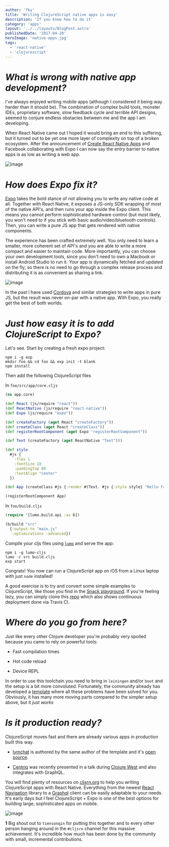 ```yaml
---
author: 'fky'
title: 'Writing ClojureScript native apps is easy'
description: 'If you know how to do it'
category: 'apps'
layout: '../../layouts/BlogPost.astro'
publishedDate: '2017-04-20'
heroImage: 'native-apps.jpg'
tags:
  - 'react-native'
  - 'clojurescript'
---
```



# _What is wrong with native app development?_

I've always enjoyed writing mobile apps (although I considered it being
way harder than it should be). The combination of complex build tools,
monster IDEs, proprietary software, slow feedback cycle and terrible API
designs, seemed to conjure endless obstacles between me and the app I am
developing.

When React Native came out I hoped it would bring an end to this
suffering, but it turned out to be yet one more layer of complexity on
top of a broken ecosystem. After the announcement of [Create React
Native
Apps](https://facebook.github.io/react-native/blog/2017/03/13/introducing-create-react-native-app.html)
and Facebook collaborating with Expo I can now say the entry barrier to
native apps is as low as writing a web app.


<Image alt='image' src={rn} />

# _How does Expo fix it?_

[Expo](https://docs.expo.io/) takes the bold stance of not allowing you
to write any native code at all. Together with React Native, it exposes
a JS-only SDK wrapping of most of the native API's, and then runs your
app inside the Expo client. This means you cannot perform sophisticated
hardware control (but most likely, you won't need to if you stick with
basic audio/video/bluetooth controls). Then, you can write a pure JS app
that gets rendered with native components.

The experience has been crafted extremely well. You only need to learn a
smaller, more coherent set of API's and you are able to write a more
compact and easier to maintain code. More importantly, you can choose
your own development tools, since you don't need to own a Macbook or
install Android Studio to run it. Your app is dynamically fetched and
updated on the fly, so there is no need to go through a complex release
process and distributing it is as convenient as sharing a link.


<Image alt='image' src={fr} />

In the past I have used [Cordova](https://cordova.apache.org/) and
similar strategies to write apps in pure JS, but the result was never
on-par with a native app. With Expo, you really get the best of both
worlds.

# _Just how easy it is to add ClojureScript to Expo?_

Let's see. Start by creating a fresh expo project:

    npm i -g exp
    mkdir foo && cd foo && exp init -t blank
    npm install

Then add the following ClojureScript files

In `foo/src/app/core.cljs`

```clj
(ns app.core)

(def React (js/require "react"))
(def ReactNative (js/require "react-native"))
(def Expo (js/require "expo"))

(def createFactory (aget React "createFactory"))
(def createClass (aget React "createClass"))
(def registerRootComponent (aget Expo "registerRootComponent"))

(def Text (createFactory (aget ReactNative "Text")))

(def style
  #js {
    :flex 1
    :fontSize 18
    :paddingTop 80
    :textAlign "center"
  })

(def App (createClass #js {:render #(Text. #js {:style style} "Hello from Cljs")}))

(registerRootComponent App)
```

In `foo/build.cljs`

```clj
(require '[lumo.build.api :as b])

(b/build "src"
  {:output-to "main.js"
   :optimizations :advanced})
```

Compile your cljs files using
[`lumo`](https://anmonteiro.com/2017/02/compiling-clojurescript-projects-without-the-jvm/)
and serve the app:

    npm i -g lumo-cljs
    lumo -c src build.cljs
    exp start

Congrats! You now can run a ClojureScript app on iOS from a Linux laptop
with just `node` installed!

A good exercise is to try and convert some simple examples to
ClojureScript, like those you find in the [Snack
playground](https://blog.expo.io/sketch-a-playground-for-react-native-16b2401f44a2).
If you're feeling lazy, you can simply clone this
[repo](https://github.com/frankiesardo/lumo-expo) which also shows
continuous deployment done via Travis CI.

# _Where do you go from here?_

Just like every other Clojure developer you're probably very spoiled
because you came to rely on powerful tools:

- Fast compilation times

- Hot code reload

- Device REPL

In order to use this toolchain you need to bring in `leiningen` and/or
`boot` and the setup is a bit more convoluted. Fortunately, the
community already has developed a
[template](https://github.com/tiensonqin/exponent-cljs-template) where
all these problems have been solved for you. Obviously, it has many more
moving parts compared to the simpler setup above, but it _just works_

# _Is it production ready?_

ClojureScript moves fast and there are already various apps in
production built this way.

- [lymchat](https://github.com/tiensonqin/lymchat/blob/master/project.clj) is authored by the same author of
  the template and it's [open
  source](https://github.com/tiensonqin/lymchat-exp).

- [Centriq](https://www.centriqhome.com/) was recently presented in a
  talk during [Clojure
  West](https://www.youtube.com/watch?v=tHQAMrShHu8) and also
  integrates with GraphQL.

You will find plenty of resources on [cljsrn.org](http://cljsrn.org/) to
help you writing ClojureScript apps with React Native. Everything from
the newest [React Navigation](https://github.com/vikeri/re-navigate)
library to a [Graphql](https://github.com/retro/graphql-builder) client
can be easily adaptable to your needs. It's early days but I feel
ClojureScript + Expo is one of the best options for building large,
sophisticated apps on mobile.


<Image alt='image' src={m} />

**1** Big shout out to `tiensonqin` for putting this together and to
every other person hanging around in the `#cljsrn` channel for this
massive achievement. It's incredible how much has been done by the
community with small, incremental contributions.
